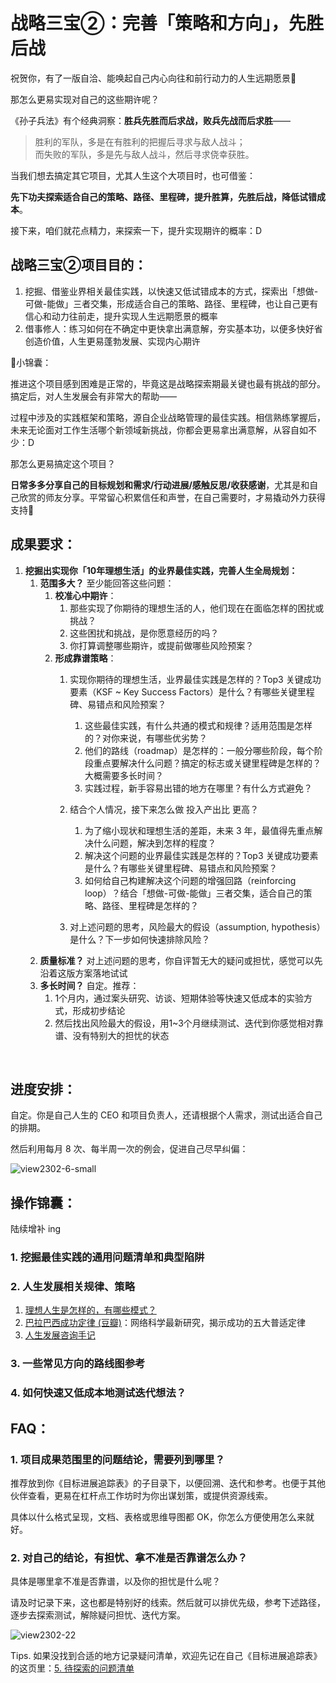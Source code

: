 # 战略三宝②：完善「策略和方向」，先胜后战

祝贺你，有了一版自洽、能唤起自己内心向往和前行动力的人生远期愿景🎉

那怎么更易实现对自己的这些期许呢？

 

《孙子兵法》有个经典洞察：**胜兵先胜而后求战，败兵先战而后求胜**——

> 胜利的军队，多是在有胜利的把握后寻求与敌人战斗；<br />
> 而失败的军队，多是先与敌人战斗，然后寻求侥幸获胜。

当我们想去搞定其它项目，尤其人生这个大项目时，也可借鉴：

**先下功夫探索适合自己的策略、路径、里程碑，提升胜算，先胜后战，降低试错成本**。



接下来，咱们就花点精力，来探索一下，提升实现期许的概率：D




## 战略三宝②项目目的：

1. 挖掘、借鉴业界相关最佳实践，以快速又低试错成本的方式，探索出「想做-可做-能做」三者交集，形成适合自己的策略、路径、里程碑，也让自己更有信心和动力往前走，提升实现人生远期愿景的概率
2. 借事修人：练习如何在不确定中更快拿出满意解，夯实基本功，以便多快好省创造价值，人生更易蓬勃发展、实现内心期许


🎁小锦囊：

推进这个项目感到困难是正常的，毕竟这是战略探索期最关键也最有挑战的部分。搞定后，对人生发展会有非常大的帮助——

过程中涉及的实践框架和策略，源自企业战略管理的最佳实践。相信熟练掌握后，未来无论面对工作生活哪个新领域新挑战，你都会更易拿出满意解，从容自如不少：D

那怎么更易搞定这个项目？

**日常多多分享自己的目标规划和需求/行动进展/感触反思/收获感谢**，尤其是和自己欣赏的师友分享。平常留心积累信任和声誉，在自己需要时，才易撬动外力获得支持🤗


## 成果要求：



1. **挖掘出实现你「10年理想生活」的业界最佳实践，完善人生全局规划：**
   1. **范围多大？** 至少能回答这些问题：
      1. **校准心中期许**：
         1. 那些实现了你期待的理想生活的人，他们现在在面临怎样的困扰或挑战？
         2. 这些困扰和挑战，是你愿意经历的吗？
         3. 你打算调整哪些期许，或提前做哪些风险预案？
      2. **形成靠谱策略**：
         1. 实现你期待的理想生活，业界最佳实践是怎样的？Top3 关键成功要素（KSF ~ Key Success Factors）是什么？有哪些关键里程碑、易错点和风险预案？
            1. 这些最佳实践，有什么共通的模式和规律？适用范围是怎样的？对你来说，有哪些优劣势？
            2. 他们的路线（roadmap）是怎样的：一般分哪些阶段，每个阶段重点要解决什么问题？搞定的标志或关键里程碑是怎样的？大概需要多长时间？
            3. 实践过程，新手容易出错的地方在哪里？有什么方式避免？
         
         2. 结合个人情况，接下来怎么做 投入产出比 更高？
            1. 为了缩小现状和理想生活的差距，未来 3 年，最值得先重点解决什么问题，解决到怎样的程度？
            2. 解决这个问题的业界最佳实践是怎样的？Top3 关键成功要素是什么？有哪些关键里程碑、易错点和风险预案？
            3. 如何给自己构建解决这个问题的增强回路（reinforcing loop）？结合「想做-可做-能做」三者交集，适合自己的策略、路径、里程碑是怎样的？
         3. 对上述问题的思考，风险最大的假设（assumption, hypothesis）是什么？下一步如何快速排除风险？
   2. **质量标准？** 对上述问题的思考，你自评暂无大的疑问或担忧，感觉可以先沿着这版方案落地试试
   3. **多长时间？** 自定。推荐：
      1. 1个月内，通过案头研究、访谈、短期体验等快速又低成本的实验方式，形成初步结论
      2. 然后找出风险最大的假设，用1~3个月继续测试、迭代到你感觉相对靠谱、没有特别大的担忧的状态

<br />

## 进度安排：

自定。你是自己人生的 CEO 和项目负责人，还请根据个人需求，测试出适合自己的排期。

然后利用每月 8 次、每半周一次的例会，促进自己尽早纠偏：

![view2302-6-small](https://cdn.sunnyhuang.net/share/view2302-6-small.png?x-oss-process=image/watermark,t_3,fill_1,padx_200,pady_200,text_6Zeq6Zeq5Lq655Sf,rotate_330 ':size=550')



## 操作锦囊：

陆续增补 ing 

### 1. 挖掘最佳实践的通用问题清单和典型陷阱
### 2. 人生发展相关规律、策略
   1. [理想人生是怎样的，有哪些模式？ ](/guides/model-idealife)
   2. [巴拉巴西成功定律 (豆瓣)](https://book.douban.com/subject/34901765/)：网络科学最新研究，揭示成功的五大普适定律
   3. [人生发展咨询手记](https://booka.openmindcloud.com/)
### 3. 一些常见方向的路线图参考
### 4. 如何快速又低成本地测试迭代想法？

## FAQ：

### 1. 项目成果范围里的问题结论，需要列到哪里？

推荐放到你《目标进展追踪表》的子目录下，以便回溯、迭代和参考。也便于其他伙伴查看，更易在杠杆点工作坊时为你出谋划策，或提供资源线索。

具体以什么格式呈现，文档、表格或思维导图都 OK，你怎么方便使用怎么来就好。

### 2. 对自己的结论，有担忧、拿不准是否靠谱怎么办？

具体是哪里拿不准是否靠谱，以及你的担忧是什么呢？

请及时记录下来，这也都是特别好的线索。然后就可以排优先级，参考下述路径，逐步去探索测试，解除疑问担忧、迭代方案。

 ![view2302-22](https://cdn.sunnyhuang.net/share/view2302-22.png ':size=650')

Tips. 如果没找到合适的地方记录疑问清单，欢迎先记在自己《目标进展追踪表》的这页里：[5. 待探索的问题清单](https://sunnylife.feishu.cn/wiki/wikcnXVeUoG1WkOUYcJ33kyIXxc?sheet=atO6nt)